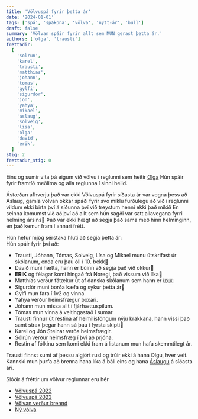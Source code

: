 ```yaml
---
title: 'Völvuspá fyrir þetta ár'
date: '2024-01-01'
tags: ['spá', 'spákona', 'völva', 'nýtt-ár', 'bull']
draft: false
summary: 'Völvan spáir fyrir allt sem MUN gerast þetta ár.'
authors: ['olga', 'trausti']
frettadir:
  [
    'solrun',
    'karel',
    'trausti',
    'matthias',
    'johann',
    'tomas',
    'gylfi',
    'sigurdor',
    'jon',
    'yahya',
    'mikael',
    'aslaug',
    'solveig',
    'lisa',
    'olga'
    'david',
    'erik',
  ]
stig: 2
frettadur_stig: 0
---
```



Eins og sumir vita þá eigum við völvu í reglunni sem heitir [Olga](/medlimir/olga)
Hún spáir fyrir framtíð meðlima og alla reglunna í sinni heild.


Ástæðan afhverju það var ekki Völvuspá fyrir síðasta ár var vegna þess að Áslaug, gamla völvan okkar 
spáði fyrir svo miklu furðulegu að við í reglunni vildum ekki birta því á síðunna því við treystum henni ekki það mikið
En seinna komumst við að því að allt sem hún sagði var satt allavegana fyrri helming ársins🤦
Það var ekki hægt að segja það sama með hinn helminginn, en það kemur fram í annari frétt.


Hún hefur mjög sérstaka hluti að segja þetta ár: \
Hún spáir fyrir því að:

- Trausti, Jóhann, Tómas, Solveig, Lísa og Mikael munu útskrifast úr skólanum, enda eru þau öll í 10. bekk🤦
- Davíð muni hætta, hann er búinn að segja það við okkur🤦
- **ERIK** og félagar komi hingað frá Noregi, það vissum við líka🤦
- Matthías verður fátækur út af danska skólanum sem hann er í🇩🇰
- Sigurdór muni borða kæfa og sykur þetta ár🤦
- Gylfi mun fara í 1v2 og vinna.
- Yahya verður heimsfrægur boxari.
- Jóhann mun missa allt í fjárhættuspilum.
- Tómas mun vinna á veitingastað í sumar
- Trausti finnur út restina af heimilisföngum nýju krakkana, hann vissi það samt strax þegar hann sá þau í fyrsta skipti🤦
- Karel og Jón Steinar verða heimsfrægir.
- Sólrún verður heimsfræg í því að prjóna.
- Restin af fólkinu sem komi ekki fram á listanum mun hafa skemmtilegt ár.


Trausti finnst sumt af þessu algjört rusl og trúir ekki á hana Olgu, hver veit. 
Kannski mun þurfa að brenna hana líka á báli eins og hana [Áslaugu](/starfsfolk/aslaug) á síðasta ári.


Slóðir á fréttir um völvur reglunnar eru hér
- [Völvuspá 2022](/frettir/Völvuspá-2022)
- [Völvuspá 2023](/frettir/Völvuspá-2023)
- [Völvan verður brennd](/frettir/Völvan-brennd)
- [Ný völva](/frettir/Ný-völva)




